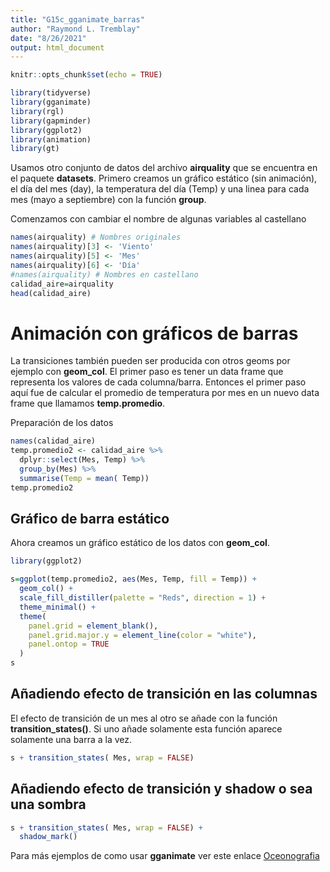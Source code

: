 ```yaml
---
title: "G15c_gganimate_barras"
author: "Raymond L. Tremblay"
date: "8/26/2021"
output: html_document
---
```


```r
knitr::opts_chunk$set(echo = TRUE)
```


```r
library(tidyverse)
library(gganimate)
library(rgl)
library(gapminder)
library(ggplot2)
library(animation)
library(gt)
```



Usamos otro conjunto de datos del archivo **airquality** que se encuentra en el paquete **datasets**. 
Primero creamos un gráfico estático (sin animación), el día del mes (day), la temperatura del día (Temp) y una linea para cada mes (mayo a septiembre) con la función **group**.  

Comenzamos con cambiar el nombre de algunas variables al castellano

```r
names(airquality) # Nombres originales
names(airquality)[3] <- 'Viento'
names(airquality)[5] <- 'Mes'
names(airquality)[6] <- 'Día'
#names(airquality) # Nombres en castellano
calidad_aire=airquality
head(calidad_aire)
```


# Animación con gráficos de barras

La transiciones también pueden ser producida con otros geoms por ejemplo con **geom_col**. El primer paso es tener un data frame que representa los valores de cada columna/barra.  Entonces el primer paso aquí fue de calcular el promedio de temperatura por mes en un nuevo data frame que llamamos **temp.promedio**.   

Preparación de los datos

```r
names(calidad_aire)
temp.promedio2 <- calidad_aire %>%
  dplyr::select(Mes, Temp) %>% 
  group_by(Mes) %>%
  summarise(Temp = mean( Temp))
temp.promedio2
```




## Gráfico de barra estático

Ahora creamos un gráfico estático de los datos con **geom_col**.  


```r
library(ggplot2)

s=ggplot(temp.promedio2, aes(Mes, Temp, fill = Temp)) +
  geom_col() +
  scale_fill_distiller(palette = "Reds", direction = 1) +
  theme_minimal() +
  theme(
    panel.grid = element_blank(),
    panel.grid.major.y = element_line(color = "white"),
    panel.ontop = TRUE
  )
s
```



## Añadiendo efecto de transición en las columnas

El efecto de transición de un mes al otro se añade con la función **transition_states()**. Si uno añade solamente esta función aparece solamente una barra a la vez.  

```r
s + transition_states( Mes, wrap = FALSE) 
```


## Añadiendo efecto de transición y **shadow** o sea una sombra

```r
s + transition_states( Mes, wrap = FALSE) +
  shadow_mark()
```


Para más ejemplos de como usar **gganimate** ver este enlace 
[Oceonografia](https://semba-blog.netlify.com/10/29/2018/animating-oceanographic-data-in-r-with-ggplot2-and-gganimate/)

